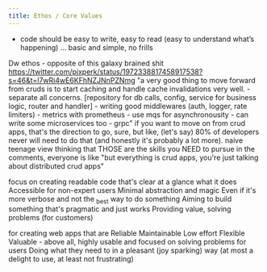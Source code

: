 ```yaml
---
title: Ethos / Core Values
---
```





- code should be easy to write, easy to read (easy to understand what’s happening) … basic and simple, no frills




Dw ethos - opposite of this galaxy brained shit https://twitter.com/pixperk/status/1972338817458917538?s=46&t=l7wRi4wE6KFhNZJNnPZNmg
	"a very good thing to move forward from cruds is to start caching and handle cache invalidations very well.
		- separate all concerns. [repository for db calls, config, service for business logic, router and handler]
		- writing good middlewares (auth, logger, rate limiters)
		- metrics with prometheus 
		- use mqs for asynchronousity
		- can write some microservices too
		- grpc"
	if you want to move on from crud apps, that's the direction to go, sure, but like, (let's say) 80% of developers never will need to do that (and honestly it's probably a lot more). naive teenage view thinking that THOSE are the skills you NEED to pursue
	in the comments, everyone is like "but everything is crud apps, you're just talking about distributed crud apps"





focus on creating readable code that's clear at a glance what it does Accessible for non-expert users Minimal abstraction and magic Even if it's more verbose and not the <sub>best</sub> way to do something Aiming to build something that's pragmatic and just works Providing value, solving problems (for customers)

for creating web apps that are Reliable Maintainable Low effort Flexible Valuable - above all, highly usable and focused on solving problems for users Doing what they need to in a pleasant (joy sparking) way (at most a delight to use, at least not frustrating)
